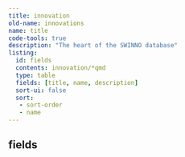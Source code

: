 ```yaml
---
title: innovation
old-name: innovations
name: title
code-tools: true
description: "The heart of the SWINNO database"
listing:
  id: fields
  contents: innovation/*qmd
  type: table
  fields: [title, name, description]
  sort-ui: false
  sort:
   - sort-order
   - name
---
```


## fields
:::{ #fields }
:::
